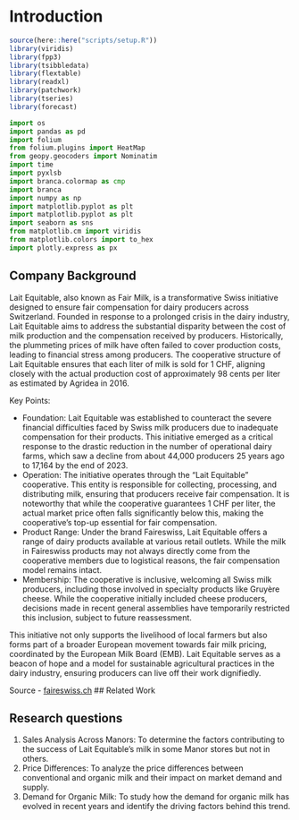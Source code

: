 # Introduction

```r
source(here::here("scripts/setup.R"))
library(viridis)
library(fpp3)
library(tsibbledata)
library(flextable)
library(readxl)
library(patchwork)
library(tseries)
library(forecast)
```

```python
import os
import pandas as pd
import folium
from folium.plugins import HeatMap
from geopy.geocoders import Nominatim
import time
import pyxlsb
import branca.colormap as cmp
import branca
import numpy as np
import matplotlib.pyplot as plt
import matplotlib.pyplot as plt
import seaborn as sns
from matplotlib.cm import viridis
from matplotlib.colors import to_hex
import plotly.express as px
```

## Company Background

Lait Equitable, also known as Fair Milk, is a transformative Swiss initiative designed to ensure fair compensation for dairy producers across Switzerland. Founded in response to a prolonged crisis in the dairy industry, Lait Equitable aims to address the substantial disparity between the cost of milk production and the compensation received by producers. Historically, the plummeting prices of milk have often failed to cover production costs, leading to financial stress among producers. The cooperative structure of Lait Equitable ensures that each liter of milk is sold for 1 CHF, aligning closely with the actual production cost of approximately 98 cents per liter as estimated by Agridea in 2016.

Key Points:

- Foundation: Lait Equitable was established to counteract the severe financial difficulties faced by Swiss milk producers due to inadequate compensation for their products. This initiative emerged as a critical response to the drastic reduction in the number of operational dairy farms, which saw a decline from about 44,000 producers 25 years ago to 17,164 by the end of 2023.
- Operation: The initiative operates through the "Lait Equitable" cooperative. This entity is responsible for collecting, processing, and distributing milk, ensuring that producers receive fair compensation. It is noteworthy that while the cooperative guarantees 1 CHF per liter, the actual market price often falls significantly below this, making the cooperative's top-up essential for fair compensation.
- Product Range: Under the brand Faireswiss, Lait Equitable offers a range of dairy products available at various retail outlets. While the milk in Faireswiss products may not always directly come from the cooperative members due to logistical reasons, the fair compensation model remains intact.
- Membership: The cooperative is inclusive, welcoming all Swiss milk producers, including those involved in specialty products like Gruyère cheese. While the cooperative initially included cheese producers, decisions made in recent general assemblies have temporarily restricted this inclusion, subject to future reassessment.

This initiative not only supports the livelihood of local farmers but also forms part of a broader European movement towards fair milk pricing, coordinated by the European Milk Board (EMB). Lait Equitable serves as a beacon of hope and a model for sustainable agricultural practices in the dairy industry, ensuring producers can live off their work dignifiedly.

Source - [faireswiss.ch](https://www.faireswiss.ch/fr/lait-equitable)
## Related Work

## Research questions

1.  Sales Analysis Across Manors: To determine the factors contributing to the success of Lait Equitable's milk in some Manor stores but not in others.
2.  Price Differences: To analyze the price differences between conventional and organic milk and their impact on market demand and supply.
3.  Demand for Organic Milk: To study how the demand for organic milk has evolved in recent years and identify the driving factors behind this trend.
